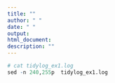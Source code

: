 ```yaml
---
title: ""
author: " "
date: " "
output:
html_document:
description: ""
---
```


```r
# cat tidylog_ex1.log
sed -n 240,255p  tidylog_ex1.log
```
